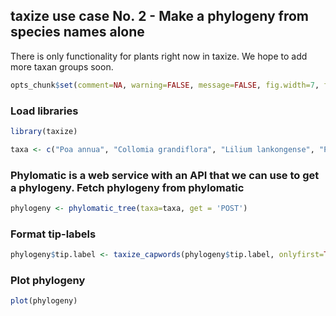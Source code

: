 ## taxize use case No. 2 - Make a phylogeny from species names alone

There is only functionality for plants right now in taxize. We hope to add more taxan groups soon.

```r
opts_chunk$set(comment=NA, warning=FALSE, message=FALSE, fig.width=7, fig.height=6)
```

### Load libraries

```r
library(taxize)
```

```r
taxa <- c("Poa annua", "Collomia grandiflora", "Lilium lankongense", "Phlox diffusa", "Iteadaphne caudata", "Gagea sarmentosa", "Helianthus annuus")
```

### Phylomatic is a web service with an API that we can use to get a phylogeny. Fetch phylogeny from phylomatic 

```r
phylogeny <- phylomatic_tree(taxa=taxa, get = 'POST')
```

### Format tip-labels

```r
phylogeny$tip.label <- taxize_capwords(phylogeny$tip.label, onlyfirst=TRUE)
```

### Plot phylogeny 

```r
plot(phylogeny)
```